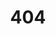 ---
title: '404'
template: splash
editUrl: false
hero:
  title: '404'
  tagline: Страница не найдена. Вернись на главную или воспользуйся поиском
  image:
    file: src/assets/writing_hand.png
  actions:
    - text: Вернуться на главную
      link: /phrases/
      icon: left-arrow
---